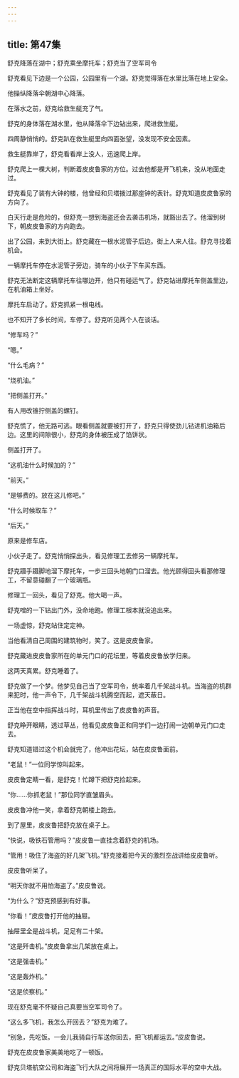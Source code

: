 ```yaml
---
---
---
```

title: 第47集
---




舒克降落在湖中；舒克乘坐摩托车；舒克当了空军司令



舒克看见下边是一个公园，公园里有一个湖。舒克觉得落在水里比落在地上安全。

他操纵降落伞朝湖中心降落。

在落水之前，舒克给救生艇充了气。

舒克的身体落在湖水里，他从降落伞下边钻出来，爬进救生艇。

四周静悄悄的。舒克趴在救生艇里向四面张望，没发现不安全因素。

救生艇靠岸了，舒克看看岸上没人，迅速爬上岸。

舒克爬上一棵大树，判断着皮皮鲁家的方位。过去他都是开飞机来，没从地面走过。

舒克看见了装有大钟的楼，他曾经和贝塔拨过那座钟的表针。舒克知道皮皮鲁家的方向了。

白天行走是危险的，但舒克一想到海盗还会去袭击机场，就豁出去了。他溜到树下，朝皮皮鲁家的方向跑去。

出了公园，来到大街上。舒克藏在一根水泥管子后边。街上人来人往。舒克寻找着机会。

一辆摩托车停在水泥管子旁边，骑车的小伙子下车买东西。

舒克无法断定这辆摩托车往哪边开，他只有碰运气了。舒克钻进摩托车侧盖里边，在机油箱上坐好。

摩托车启动了。舒克抓紧一根电线。

也不知开了多长时间，车停了。舒克听见两个人在谈话。

“修车吗？”

“嗯。”

“什么毛病？”

“烧机油。”

“把侧盖打开。”

有人用改锥拧侧盖的螺钉。

舒克慌了，他无路可逃。眼看侧盖就要被打开了，舒克只得使劲儿钻进机油箱后边。这里的间隙很小，舒克的身体被压成了馅饼状。

侧盖打开了。

“这机油什么时候加的？”

“前天。”

“是够费的。放在这儿修吧。”

“什么时候取车？”

“后天。”

原来是修车店。

小伙子走了。舒克悄悄探出头，看见修理工去修另一辆摩托车。

舒克蹑手蹑脚地溜下摩托车，一步三回头地朝门口溜去。他光顾得回头看那修理工，不留意碰翻了一个玻璃瓶。

修理工一回头，看见了舒克。他大喝一声。

舒克噌的一下钻出门外，没命地跑。修理工根本就没追出来。

一场虚惊，舒克站住定定神。

当他看清自己周围的建筑物时，笑了。这是皮皮鲁家。

舒克藏进皮皮鲁家所在的单元门口的花坛里，等着皮皮鲁放学归来。

这两天真累。舒克睡着了。

舒克做了一个梦。他梦见自己当了空军司令，统率着几千架战斗机。当海盗的机群来犯时，他一声令下，几千架战斗机腾空而起，遮天蔽日。

正当他在空中指挥战斗时，耳机里传出了皮皮鲁的声音。

舒克睁开眼睛，透过草丛，他看见皮皮鲁正和同学们一边打闹一边朝单元门口走去。

舒克知道错过这个机会就完了，他冲出花坛，站在皮皮鲁面前。

“老鼠！”一位同学惊叫起来。

皮皮鲁定睛一看，是舒克！忙蹲下把舒克捡起来。

“你……你抓老鼠！”那位同学直皱眉头。

皮皮鲁冲他一笑，拿着舒克朝楼上跑去。

到了屋里，皮皮鲁把舒克放在桌子上。

“快说，吸铁石管用吗？”皮皮鲁一直挂念着舒克的机场。

“管用！吸住了海盗的好几架飞机。”舒克接着把今天的激烈空战讲给皮皮鲁听。

皮皮鲁听呆了。

“明天你就不用怕海盗了。”皮皮鲁说。

“为什么？”舒克预感到有好事。

“你看！”皮皮鲁打开他的抽屉。

抽屉里全是战斗机，足足有二十架。

“这是歼击机。”皮皮鲁拿出几架放在桌上。

“这是强击机。”

“这是轰炸机。”

“这是侦察机。”

现在舒克毫不怀疑自己真要当空军司令了。

“这么多飞机，我怎么开回去？”舒克为难了。

“别急，先吃饭。一会儿我骑自行车送你回去，把飞机都运去。”皮皮鲁说。

舒克在皮皮鲁家美美地吃了一顿饭。

舒克贝塔航空公司和海盗飞行大队之间将展开一场真正的国际水平的空中大战。